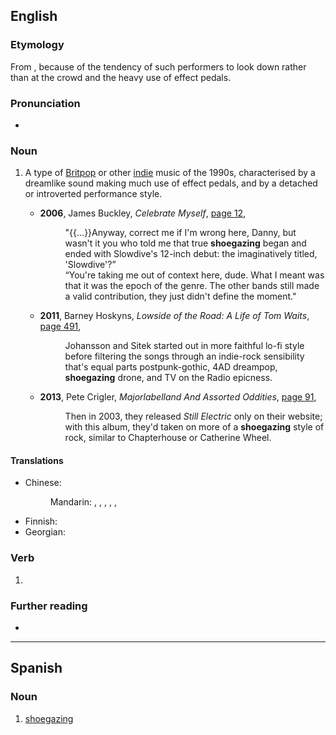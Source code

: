 ==English==

===Etymology===
From {{compound|en|shoe|gazing}}, because of the tendency of such performers to look down rather than at the crowd and the heavy use of effect pedals.

===Pronunciation===
* {{a|British}} {{IPA|en|/ˈʃuːɡeɪzɪŋ/}}

===Noun===
{{en-noun|-}}

# {{lb|en|British|music genre}} A type of [[Britpop]] or other [[indie]] music of the 1990s, characterised by a dreamlike sound making much use of effect pedals, and by a detached or introverted performance style.
#: {{syn|en|shoegaze}}
#* '''2006''', James Buckley, ''Celebrate Myself'', [http://books.google.com.au/books?id=fbJt-4mncQ8C&pg=PA12&dq=%22shoegazing%22%7C%22shoegazings%22&hl=en&sa=X&ei=zbxwU97BEIWekwXXooEY&redir_esc=y#v=onepage&q=%22shoegazing%22%7C%22shoegazings%22&f=false page 12],
#*: "{{...}}Anyway, correct me if I'm wrong here, Danny, but wasn't it you who told me that true '''shoegazing''' began and ended with Slowdive's 12-inch debut: the imaginatively titled, 'Slowdive'?”
#*: “You're taking me out of context here, dude. What I meant was that it was the epoch of the genre. The other bands still made a valid contribution, they just didn't define the moment."
#* '''2011''', Barney Hoskyns, ''Lowside of the Road: A Life of Tom Waits'', [http://books.google.com.au/books?id=Q_DOvgMH-KgC&pg=PA491&dq=%22shoegazing%22%7C%22shoegazings%22&hl=en&sa=X&ei=zbxwU97BEIWekwXXooEY&redir_esc=y#v=onepage&q=%22shoegazing%22%7C%22shoegazings%22&f=false page 491],
#*: Johansson and Sitek started out in more faithful lo-fi style before filtering the songs through an indie-rock sensibility that's equal parts postpunk-gothic, 4AD dreampop, '''shoegazing''' drone, and TV on the Radio epicness.
#* '''2013''', Pete Crigler, ''Majorlabelland And Assorted Oddities'', [http://books.google.com.au/books?id=cZcGAQAAQBAJ&pg=PA91&dq=%22shoegazing%22%7C%22shoegazings%22&hl=en&sa=X&ei=zbxwU97BEIWekwXXooEY&redir_esc=y#v=onepage&q=%22shoegazing%22%7C%22shoegazings%22&f=false page 91],
#*: Then in 2003, they released ''Still Electric'' only on their website; with this album, they'd taken on more of a '''shoegazing''' style of rock, similar to Chapterhouse or Catherine Wheel.

====Translations====
{{trans-top|indie music genre}}
* Chinese:
*: Mandarin: {{t|cmn|瞪鞋搖滾|sc=Hani}}, {{t|cmn|瞪鞋摇滚|tr=dèngxié yáogǔn|sc=Hani}}, {{t|cmn|低頭搖滾|sc=Hani}}, {{t|cmn|低头摇滚|tr=dītóu yáogǔn|sc=Hani}}, {{t|cmn|自賞搖滾|sc=Hani}}, {{t|cmn|自赏摇滚|tr=zìshǎng yáogǔn|sc=Hani}}
{{trans-mid}}
* Finnish: {{t|fi|shoegazing}}
* Georgian: {{t|ka|შუგეიზინგი}}
{{trans-bottom}}

===Verb===
{{head|en|verb form}}

# {{present participle of|en|shoegaze|nocat=1}}

===Further reading===
* {{pedia}}

----

==Spanish==

===Noun===
{{es-noun|m}}

# [[#English|shoegazing]]